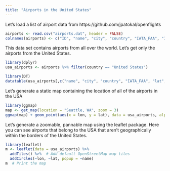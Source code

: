 ```yaml
---
title: "Airports in the United States"
---
```


Let's load a list of airport data from https://github.com/jpatokal/openflights

```r
airports <- read.csv("airports.dat", header = FALSE)
colnames(airports) <- c("ID", "name", "city", "country", "IATA_FAA", "ICAO", "lat", "lon", "altitude", "timezone", "DST", "Region")

```

This data set contains airports from all over the world. Let's get only the 
airports from the United States.

```r

library(dplyr)
usa_airports <- airports %>% filter(country == "United States")

library(DT)
datatable(usa_airports[,c("name", "city", "country", "IATA_FAA", "lat", "lon", "altitude")])
```

Let's generate a static map containing the location of all of the airports in the USA

```r
library(ggmap)
map <- get_map(location = "Seattle, WA", zoom = 3)
ggmap(map) + geom_point(aes(x = lon, y = lat), data = usa_airports, alpha = 0.25)
```

Let's generate a zoomable, pannable map using the leaflet package. Here you can
see airports that belong to the USA that aren't geographically within the borders
of the United States.

```r
library(leaflet)
m <- leaflet(data = usa_airports) %>%
  addTiles() %>%  # Add default OpenStreetMap map tiles
  addCircles(~lon, ~lat, popup = ~name)
m  # Print the map
```